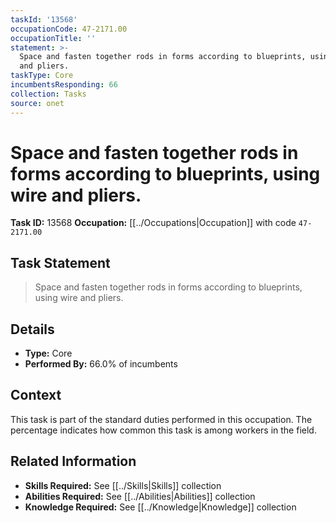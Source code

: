 ```yaml
---
taskId: '13568'
occupationCode: 47-2171.00
occupationTitle: ''
statement: >-
  Space and fasten together rods in forms according to blueprints, using wire
  and pliers.
taskType: Core
incumbentsResponding: 66
collection: Tasks
source: onet
---
```

# Space and fasten together rods in forms according to blueprints, using wire and pliers.

**Task ID:** 13568
**Occupation:** [[../Occupations|Occupation]] with code `47-2171.00`

## Task Statement

> Space and fasten together rods in forms according to blueprints, using wire and pliers.

## Details

- **Type:** Core
- **Performed By:** 66.0% of incumbents

## Context

This task is part of the standard duties performed in this occupation. The percentage indicates how common this task is among workers in the field.

## Related Information

- **Skills Required:** See [[../Skills|Skills]] collection
- **Abilities Required:** See [[../Abilities|Abilities]] collection
- **Knowledge Required:** See [[../Knowledge|Knowledge]] collection
